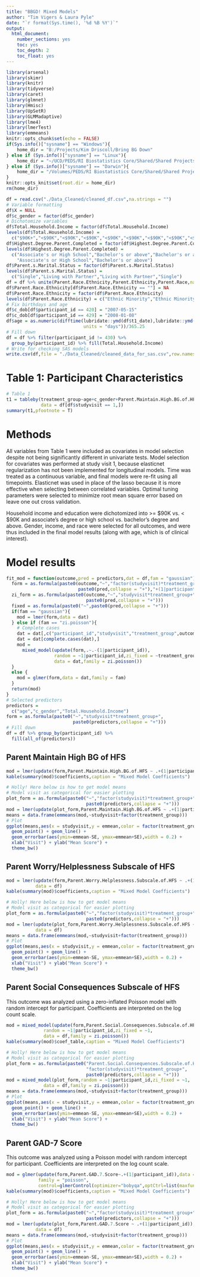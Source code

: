 ```yaml
---
title: "BBGD! Mixed Models"
author: "Tim Vigers & Laura Pyle"
date: "`r format(Sys.time(), '%d %B %Y')`"
output:
  html_document:
    number_sections: yes
    toc: yes
    toc_depth: 2
    toc_float: yes
---
```


```r
library(arsenal)
library(skimr)
library(knitr)
library(tidyverse)
library(caret)
library(glmnet)
library(Hmisc)
library(UpSetR)
library(GLMMadaptive)
library(lme4)
library(lmerTest)
library(emmeans)
knitr::opts_chunk$set(echo = FALSE)
if(Sys.info()["sysname"] == "Windows"){
    home_dir = "B:/Projects/Kim Driscoll/Bring BG Down"
} else if (Sys.info()["sysname"] == "Linux"){
    home_dir = "~/UCD/PEDS/RI Biostatistics Core/Shared/Shared Projects/Laura/BDC/Projects/Kim Driscoll/Bring BG Down"
} else if (Sys.info()["sysname"] == "Darwin"){
    home_dir = "/Volumes/PEDS/RI Biostatistics Core/Shared/Shared Projects/Laura/BDC/Projects/Kim Driscoll/Bring BG Down"
}
knitr::opts_knit$set(root.dir = home_dir)
rm(home_dir)
```

```r
df = read.csv("./Data_Cleaned/cleaned_df.csv",na.strings = "")
# Variable formatting
df$X = NULL
df$c_gender = factor(df$c_gender)
# Dichotomize variables
df$Total.Household.Income = factor(df$Total.Household.Income)
levels(df$Total.Household.Income) = 
  c("$90K+","<$90K","<$90K","<$90K","<$90K","<$90K","<$90K","<$90K","<$90K","$90K+","<$90K")
df$Highest.Degree.Parent.Completed = factor(df$Highest.Degree.Parent.Completed)
levels(df$Highest.Degree.Parent.Completed) = 
  c("Associate's or High School","Bachelor's or above","Bachelor's or above",
    "Associate's or High School","Bachelor's or above")
df$Parent.s.Marital.Status = factor(df$Parent.s.Marital.Status)
levels(df$Parent.s.Marital.Status) = 
  c("Single","Living with Partner","Living with Partner","Single")
df = df %>% unite(Parent.Race.Ethnicity,Parent.Ethnicity,Parent.Race,na.rm = T,remove = F)
df$Parent.Race.Ethnicity[df$Parent.Race.Ethnicity == ""] = NA
df$Parent.Race.Ethnicity = factor(df$Parent.Race.Ethnicity)
levels(df$Parent.Race.Ethnicity) = c("Ethnic Minority","Ethnic Minority","White")
# Fix birthdays and age
df$c_dob[df$participant_id == 420] = "2007-05-15"
df$c_dob[df$participant_id == 429] = "2008-01-08"
df$age = as.numeric(difftime(lubridate::ymd(df$t1_date),lubridate::ymd(df$c_dob),
                             units = "days"))/365.25
# Fill down
df = df %>% filter(participant_id != 430) %>%
  group_by(participant_id) %>% fill(Total.Household.Income)
# Write for checking SAS models
write.csv(df,file = "./Data_Cleaned/cleaned_data_for_sas.csv",row.names = F)
```

# Table 1: Participant Characteristics

```r
# Table 1
t1 = tableby(treatment_group~age+c_gender+Parent.Maintain.High.BG.of.HFS+Parent.Worry.Helplessness.Subscale.of.HFS+Parent.Social.Consequences.Subscale.of.HFS+Parent.GAD.7.Score+Private.Insurance+fe(Total.Household.Income)+fe(Parent.s.Marital.Status)+fe(Highest.Degree.Parent.Completed)+fe(Parent.Race.Ethnicity)+fe(Primary.Male.Caretaker),
             data = df[df$studyvisit == 1,])
summary(t1,pfootnote = T)
```

# Methods

All variables from Table 1 were included as covariates in model selection despite not being significantly different in univariate tests. Model selection for covariates was performed at study visit 1, because elasticnet regularization has not been implemented for longitudinal models. Time was treated as a continuous variable, and final models were re-fit using all timepoints. Elasticnet was used in place of the lasso because it is more effective when selecting between correlated variables. Optimal tuning parameters were selected to minimize root mean square error based on leave one out cross validation.

Household income and education were dichotomized into >= \$90K vs. < $90K and associate's degree or high school vs. bachelor's degree and above. Gender, income, and race were selected for all outcomes, and were thus included in the final model results (along with age, which is of clinical interest).

# Model results

```r
fit_mod = function(outcome,pred = predictors,dat = df,fam = "gaussian"){
  form = as.formula(paste0(outcome,"~","factor(studyvisit)*treatment_group+",
                           paste0(pred,collapse = "+"),"+(1|participant_id)"))
  zi_form = as.formula(paste0(outcome,"~","studyvisit*treatment_group+",
                              paste0(pred,collapse = "+")))
  fixed = as.formula(paste0("~",paste0(pred,collapse = "+")))
  if(fam == "gaussian"){
    mod = lmer(form,data = dat)
  } else if (fam == "zi.poisson"){
    # Complete cases
    dat = dat[,c("participant_id","studyvisit","treatment_group",outcome,pred)]
    dat = dat[complete.cases(dat),]
    mod = 
      mixed_model(update(form,.~.-(1|participant_id)), 
                  random = ~1|participant_id,zi_fixed = ~treatment_group,
                  data = dat,family = zi.poisson())
  }
  else {
    mod = glmer(form,data = dat,family = fam)
  }
  return(mod)
}
# Selected predictors
predictors = 
  c("age","c_gender","Total.Household.Income")
form = as.formula(paste0("~","studyvisit*treatment_group+",
                         paste0(predictors,collapse = "+")))
# Fill down
df = df %>% group_by(participant_id) %>% 
  fill(all_of(predictors))
```

## Parent Maintain High BG of HFS

```r
mod = lmer(update(form,Parent.Maintain.High.BG.of.HFS ~ .+(1|participant_id)),data = df)
kable(summary(mod)$coefficients,caption = "Mixed Model Coefficients")
```

```r
# Holly! Here below is how to get model means
# Model visit as categorical for easier plotting
plot_form = as.formula(paste0("~","factor(studyvisit)*treatment_group+",
                              paste0(predictors,collapse = "+")))
mod = lmer(update(plot_form,Parent.Maintain.High.BG.of.HFS ~ .+(1|participant_id)),data = df)
means = data.frame(emmeans(mod,~studyvisit+factor(treatment_group)))
# Plot
ggplot(means,aes(x = studyvisit,y = emmean,color = factor(treatment_group))) +
  geom_point() + geom_line() + 
  geom_errorbar(aes(ymin=emmean-SE, ymax=emmean+SE),width = 0.2) + 
  xlab("Visit") + ylab("Mean Score") +
  theme_bw()
```

## Parent Worry/Helplessness Subscale of HFS

```r
mod = lmer(update(form,Parent.Worry.Helplessness.Subscale.of.HFS ~ .+(1|participant_id)),
           data = df)
kable(summary(mod)$coefficients,caption = "Mixed Model Coefficients")
```

```r
# Holly! Here below is how to get model means
# Model visit as categorical for easier plotting
plot_form = as.formula(paste0("~","factor(studyvisit)*treatment_group+",
                              paste0(predictors,collapse = "+")))
mod = lmer(update(plot_form,Parent.Worry.Helplessness.Subscale.of.HFS ~ .+(1|participant_id)),
           data = df)
means = data.frame(emmeans(mod,~studyvisit+factor(treatment_group)))
# Plot
ggplot(means,aes(x = studyvisit,y = emmean,color = factor(treatment_group))) +
  geom_point() + geom_line() + 
  geom_errorbar(aes(ymin=emmean-SE, ymax=emmean+SE),width = 0.2) + 
  xlab("Visit") + ylab("Mean Score") +
  theme_bw()
```

## Parent Social Consequences Subscale of HFS

This outcome was analyzed using a zero-inflated Poisson model with random intercept for participant. Coefficients are interpreted on the log count scale. 

```r
mod = mixed_model(update(form,Parent.Social.Consequences.Subscale.of.HFS~.), 
              random = ~1|participant_id,zi_fixed = ~1,
              data = df,family = zi.poisson())
kable(summary(mod)$coef_table,caption = "Mixed Model Coefficients")
```

```r
# Holly! Here below is how to get model means
# Model visit as categorical for easier plotting
plot_form = as.formula(paste0("Parent.Social.Consequences.Subscale.of.HFS~",
                              "factor(studyvisit)*treatment_group+",
                              paste0(predictors,collapse = "+")))
mod = mixed_model(plot_form,random = ~1|participant_id,zi_fixed = ~1,
              data = df,family = zi.poisson())
means = data.frame(emmeans(mod,~studyvisit+factor(treatment_group)))
# Plot
ggplot(means,aes(x = studyvisit,y = emmean,color = factor(treatment_group))) +
  geom_point() + geom_line() + 
  geom_errorbar(aes(ymin=emmean-SE, ymax=emmean+SE),width = 0.2) + 
  xlab("Visit") + ylab("Mean Score") +
  theme_bw()
```

## Parent GAD-7 Score

This outcome was analyzed using a Poisson model with random intercept for participant. Coefficients are interpreted on the log count scale. 

```r
mod = glmer(update(form,Parent.GAD.7.Score~.+(1|participant_id)),data = df,
            family = "poisson",
            control=glmerControl(optimizer="bobyqa",optCtrl=list(maxfun=2e5)))
kable(summary(mod)$coefficients,caption = "Mixed Model Coefficients")
```

```r
# Holly! Here below is how to get model means
# Model visit as categorical for easier plotting
plot_form = as.formula(paste0("~","factor(studyvisit)*treatment_group+",
                              paste0(predictors,collapse = "+")))
mod = lmer(update(plot_form,Parent.GAD.7.Score ~ .+(1|participant_id)),
           data = df)
means = data.frame(emmeans(mod,~studyvisit+factor(treatment_group)))
# Plot
ggplot(means,aes(x = studyvisit,y = emmean,color = factor(treatment_group))) +
  geom_point() + geom_line() + 
  geom_errorbar(aes(ymin=emmean-SE, ymax=emmean+SE),width = 0.2) + 
  xlab("Visit") + ylab("Mean Score") +
  theme_bw()
```
